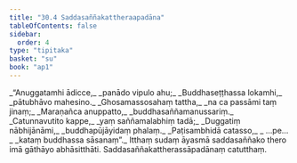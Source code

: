 ```yaml
---
title: "30.4 Saddasaññakattheraapadāna"
tableOfContents: false
sidebar:
  order: 4
type: "tipitaka"
basket: "su"
book: "ap1"
---
```



<DynamicBreadcrumb />

<Division number="17" book="ap1" bookNo="20" page="277">

<Paragraph number="3380" type="verses" book="ap1">
_“Anuggatamhi ādicce,_  
_panādo vipulo ahu;_  
_Buddhaseṭṭhassa lokamhi,_  
_pātubhāvo mahesino._  

</Paragraph>

</Division>
<Division number="18" book="ap1" bookNo="20" page="278">

<Paragraph number="3381" type="verses" book="ap1">
_Ghosamassosahaṃ tattha,_  
_na ca passāmi taṃ jinaṃ;_  
_Maraṇañca anuppatto,_  
_buddhasaññamanussariṃ._  

</Paragraph>

</Division>
<Division number="19" book="ap1" bookNo="20" page="278">

<Paragraph number="3382" type="verses" book="ap1">
_Catunnavutito kappe,_  
_yaṃ saññamalabhiṃ tadā;_  
_Duggatiṃ nābhijānāmi,_  
_buddhapūjāyidaṃ phalaṃ._  

</Paragraph>

</Division>
<Division number="20" book="ap1" bookNo="20" page="278">

<Paragraph number="3383" type="verses" book="ap1">
_Paṭisambhidā catasso,_  
_ …pe… _  
_kataṃ buddhassa sāsanaṃ”._  

</Paragraph>

<Paragraph number="3384" book="ap1">
Itthaṃ sudaṃ āyasmā saddasaññako thero imā gāthāyo abhāsitthāti.

</Paragraph>
</Division>

<Paragraph number="3385" type="center" book="ap1">
Saddasaññakattherassāpadānaṃ catutthaṃ.
</Paragraph>